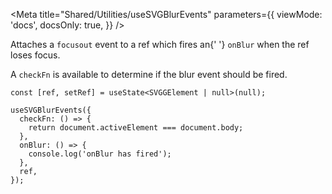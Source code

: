 

<Meta
  title="Shared/Utilities/useSVGBlurEvents"
  parameters={{
    viewMode: 'docs',
    docsOnly: true,
  }}
/>

<UtilitiesHeader />

<Title type="h3">
  <code>useSVGBlurEvents()</code>
</Title>

<p>
  Attaches a <code>focusout</code> event to a ref which fires an{' '}
  <code>onBlur</code> when the ref loses focus.
</p>

<p>
  A <code>checkFn</code> is available to determine if the blur event should be
  fired.
</p>

```tsx
const [ref, setRef] = useState<SVGGElement | null>(null);

useSVGBlurEvents({
  checkFn: () => {
    return document.activeElement === document.body;
  },
  onBlur: () => {
    console.log('onBlur has fired');
  },
  ref,
});
```

